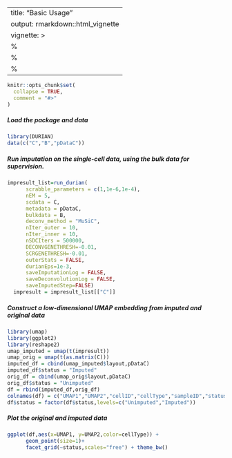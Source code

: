 
---
title: "Basic Usage"
output: rmarkdown::html_vignette
vignette: >
  %\VignetteIndexEntry{Basic Usage}
  %\VignetteEngine{knitr::rmarkdown}
  %\VignetteEncoding{UTF-8}
---

```r
knitr::opts_chunk$set(
  collapse = TRUE,
  comment = "#>"
)
```

##### Load the package and data
```r
library(DURIAN)
data(c("C","B","pDataC"))
```

##### Run imputation on the single-cell data, using the bulk data for supervision.
```r
impresult_list=run_durian(
      scrabble_parameters = c(1,1e-6,1e-4),
      nEM = 5,
      scdata = C,
      metadata = pDataC,
      bulkdata = B,
      deconv_method = "MuSiC",
      nIter_outer = 10,
      nIter_inner = 10,
      nSDCIters = 500000,
      DECONVGENETHRESH=-0.01,
      SCRGENETHRESH=-0.01,
      outerStats = FALSE,
      durianEps=1e-3,
      saveImputationLog = FALSE,
      saveDeconvolutionLog = FALSE,
      saveImputedStep=FALSE)
  impresult = impresult_list[["C"]]
```

##### Construct a low-dimensional UMAP embedding from imputed and original data
```r
library(umap)
library(ggplot2)
library(reshape2)
umap_imputed = umap(t(impresult))
umap_orig = umap(t(as.matrix(C)))
imputed_df = cbind(umap_imputed$layout,pDataC)
imputed_df$status = "Imputed"
orig_df = cbind(umap_orig$layout,pDataC)
orig_df$status = "Unimputed"
df = rbind(imputed_df,orig_df)
colnames(df) = c("UMAP1","UMAP2","cellID","cellType","sampleID","status")
df$status = factor(df$status,levels=c("Unimputed","Imputed"))
```

##### Plot the original and imputed data
```r
ggplot(df,aes(x=UMAP1, y=UMAP2,color=cellType)) + 
      geom_point(size=1)+
      facet_grid(~status,scales="free") + theme_bw()
```



